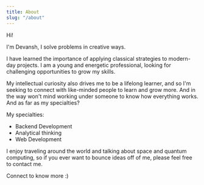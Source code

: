 ```yaml
---
title: About
slug: "/about"
---
```


Hi!

I'm Devansh, I solve problems in creative ways. 

I have learned the importance of applying classical strategies to modern-day projects. I am a young and energetic professional, looking for challenging opportunities to grow my skills.

My intellectual curiosity also drives me to be a lifelong learner, and so I'm seeking to connect with like-minded people to learn and grow more. And in the way won't mind working under someone to know how everything works. And as far as my specialties?

My specialties:
+ Backend Development
+ Analytical thinking
+ Web Development

I enjoy traveling around the world and talking about space and quantum computing, so if you ever want to bounce ideas off of me, please feel free to contact me.

Connect to know more :)
